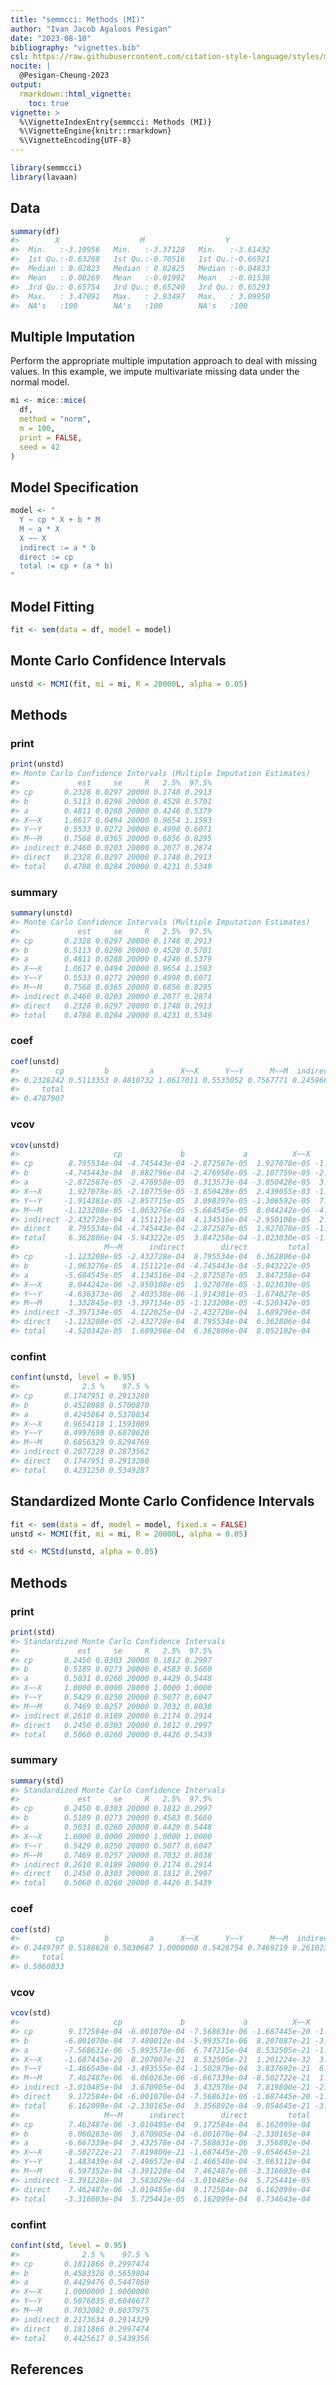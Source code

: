 ```yaml
---
title: "semmcci: Methods (MI)"
author: "Ivan Jacob Agaloos Pesigan"
date: "2023-08-10"
bibliography: "vignettes.bib"
csl: https://raw.githubusercontent.com/citation-style-language/styles/master/apa.csl
nocite: |
  @Pesigan-Cheung-2023
output:
  rmarkdown::html_vignette:
    toc: true
vignette: >
  %\VignetteIndexEntry{semmcci: Methods (MI)}
  %\VignetteEngine{knitr::rmarkdown}
  %\VignetteEncoding{UTF-8}
---
```


<!-- vignettes/methods-mc-mi.Rmd is generated from .setup/vignettes/methods-mc-mi.Rmd.orig. Please edit that file -->






```r
library(semmcci)
library(lavaan)
```

## Data




```r
summary(df)
#>        X                  M                  Y           
#>  Min.   :-3.19956   Min.   :-3.37128   Min.   :-3.61432  
#>  1st Qu.:-0.63268   1st Qu.:-0.70516   1st Qu.:-0.66921  
#>  Median : 0.02823   Median : 0.02825   Median :-0.04833  
#>  Mean   : 0.00269   Mean   :-0.01992   Mean   :-0.01538  
#>  3rd Qu.: 0.65754   3rd Qu.: 0.65240   3rd Qu.: 0.65293  
#>  Max.   : 3.47091   Max.   : 2.93497   Max.   : 3.09950  
#>  NA's   :100        NA's   :100        NA's   :100
```

## Multiple Imputation

Perform the appropriate multiple imputation approach to deal with missing values.
In this example, we impute multivariate missing data under the normal model.


```r
mi <- mice::mice(
  df,
  method = "norm",
  m = 100,
  print = FALSE,
  seed = 42
)
```

## Model Specification


```r
model <- "
  Y ~ cp * X + b * M
  M ~ a * X
  X ~~ X
  indirect := a * b
  direct := cp
  total := cp + (a * b)
"
```

## Model Fitting


```r
fit <- sem(data = df, model = model)
```

## Monte Carlo Confidence Intervals


```r
unstd <- MCMI(fit, mi = mi, R = 20000L, alpha = 0.05)
```

## Methods

### print


```r
print(unstd)
#> Monte Carlo Confidence Intervals (Multiple Imputation Estimates)
#>             est     se     R   2.5%  97.5%
#> cp       0.2328 0.0297 20000 0.1748 0.2913
#> b        0.5113 0.0298 20000 0.4528 0.5701
#> a        0.4811 0.0288 20000 0.4246 0.5379
#> X~~X     1.0617 0.0494 20000 0.9654 1.1593
#> Y~~Y     0.5533 0.0272 20000 0.4998 0.6071
#> M~~M     0.7568 0.0365 20000 0.6856 0.8295
#> indirect 0.2460 0.0203 20000 0.2077 0.2874
#> direct   0.2328 0.0297 20000 0.1748 0.2913
#> total    0.4788 0.0284 20000 0.4231 0.5349
```

### summary


```r
summary(unstd)
#> Monte Carlo Confidence Intervals (Multiple Imputation Estimates)
#>             est     se     R   2.5%  97.5%
#> cp       0.2328 0.0297 20000 0.1748 0.2913
#> b        0.5113 0.0298 20000 0.4528 0.5701
#> a        0.4811 0.0288 20000 0.4246 0.5379
#> X~~X     1.0617 0.0494 20000 0.9654 1.1593
#> Y~~Y     0.5533 0.0272 20000 0.4998 0.6071
#> M~~M     0.7568 0.0365 20000 0.6856 0.8295
#> indirect 0.2460 0.0203 20000 0.2077 0.2874
#> direct   0.2328 0.0297 20000 0.1748 0.2913
#> total    0.4788 0.0284 20000 0.4231 0.5349
```

### coef


```r
coef(unstd)
#>        cp         b         a      X~~X      Y~~Y      M~~M  indirect    direct 
#> 0.2328242 0.5113353 0.4810732 1.0617011 0.5533052 0.7567771 0.2459664 0.2328242 
#>     total 
#> 0.4787907
```

### vcov


```r
vcov(unstd)
#>                     cp             b             a          X~~X          Y~~Y
#> cp        8.795534e-04 -4.745443e-04 -2.872587e-05  1.927078e-05 -1.914381e-05
#> b        -4.745443e-04  8.882796e-04 -2.476958e-05 -2.107759e-05 -2.857715e-05
#> a        -2.872587e-05 -2.476958e-05  8.313573e-04 -3.850428e-05  3.098397e-05
#> X~~X      1.927078e-05 -2.107759e-05 -3.850428e-05  2.439055e-03 -1.306592e-05
#> Y~~Y     -1.914381e-05 -2.857715e-05  3.098397e-05 -1.306592e-05  7.378979e-04
#> M~~M     -1.123208e-05 -1.063276e-05 -5.684545e-05  8.044242e-06 -4.636373e-06
#> indirect -2.432728e-04  4.151121e-04  4.134516e-04 -2.950108e-05  2.403538e-06
#> direct    8.795534e-04 -4.745443e-04 -2.872587e-05  1.927078e-05 -1.914381e-05
#> total     6.362806e-04 -5.943222e-05  3.847258e-04 -1.023030e-05 -1.674027e-05
#>                   M~~M      indirect        direct         total
#> cp       -1.123208e-05 -2.432728e-04  8.795534e-04  6.362806e-04
#> b        -1.063276e-05  4.151121e-04 -4.745443e-04 -5.943222e-05
#> a        -5.684545e-05  4.134516e-04 -2.872587e-05  3.847258e-04
#> X~~X      8.044242e-06 -2.950108e-05  1.927078e-05 -1.023030e-05
#> Y~~Y     -4.636373e-06  2.403538e-06 -1.914381e-05 -1.674027e-05
#> M~~M      1.332845e-03 -3.397134e-05 -1.123208e-05 -4.520342e-05
#> indirect -3.397134e-05  4.122025e-04 -2.432728e-04  1.689296e-04
#> direct   -1.123208e-05 -2.432728e-04  8.795534e-04  6.362806e-04
#> total    -4.520342e-05  1.689296e-04  6.362806e-04  8.052102e-04
```

### confint


```r
confint(unstd, level = 0.95)
#>              2.5 %    97.5 %
#> cp       0.1747951 0.2913280
#> b        0.4528088 0.5700870
#> a        0.4245864 0.5378834
#> X~~X     0.9654118 1.1593089
#> Y~~Y     0.4997698 0.6070620
#> M~~M     0.6856329 0.8294769
#> indirect 0.2077228 0.2873562
#> direct   0.1747951 0.2913280
#> total    0.4231250 0.5349287
```

## Standardized Monte Carlo Confidence Intervals


```r
fit <- sem(data = df, model = model, fixed.x = FALSE)
unstd <- MCMI(fit, mi = mi, R = 20000L, alpha = 0.05)
```


```r
std <- MCStd(unstd, alpha = 0.05)
```

## Methods

### print


```r
print(std)
#> Standardized Monte Carlo Confidence Intervals
#>             est     se     R   2.5%  97.5%
#> cp       0.2450 0.0303 20000 0.1812 0.2997
#> b        0.5189 0.0273 20000 0.4583 0.5660
#> a        0.5031 0.0260 20000 0.4429 0.5448
#> X~~X     1.0000 0.0000 20000 1.0000 1.0000
#> Y~~Y     0.5429 0.0250 20000 0.5077 0.6047
#> M~~M     0.7469 0.0257 20000 0.7032 0.8038
#> indirect 0.2610 0.0189 20000 0.2174 0.2914
#> direct   0.2450 0.0303 20000 0.1812 0.2997
#> total    0.5060 0.0260 20000 0.4426 0.5439
```

### summary


```r
summary(std)
#> Standardized Monte Carlo Confidence Intervals
#>             est     se     R   2.5%  97.5%
#> cp       0.2450 0.0303 20000 0.1812 0.2997
#> b        0.5189 0.0273 20000 0.4583 0.5660
#> a        0.5031 0.0260 20000 0.4429 0.5448
#> X~~X     1.0000 0.0000 20000 1.0000 1.0000
#> Y~~Y     0.5429 0.0250 20000 0.5077 0.6047
#> M~~M     0.7469 0.0257 20000 0.7032 0.8038
#> indirect 0.2610 0.0189 20000 0.2174 0.2914
#> direct   0.2450 0.0303 20000 0.1812 0.2997
#> total    0.5060 0.0260 20000 0.4426 0.5439
```

### coef


```r
coef(std)
#>        cp         b         a      X~~X      Y~~Y      M~~M  indirect    direct 
#> 0.2449797 0.5188628 0.5030687 1.0000000 0.5428754 0.7469219 0.2610236 0.2449797 
#>     total 
#> 0.5060033
```

### vcov


```r
vcov(std)
#>                     cp             b             a          X~~X          Y~~Y
#> cp        9.172584e-04 -6.001070e-04 -7.568631e-06 -1.687445e-20 -1.466540e-04
#> b        -6.001070e-04  7.480012e-04 -5.993571e-06  8.207087e-21 -3.493555e-04
#> a        -7.568631e-06 -5.993571e-06  6.747215e-04  8.532505e-21 -1.502979e-04
#> X~~X     -1.687445e-20  8.207087e-21  8.532505e-21  1.201224e-32  3.837692e-21
#> Y~~Y     -1.466540e-04 -3.493555e-04 -1.502979e-04  3.837692e-21  6.235588e-04
#> M~~M      7.462487e-06  6.060263e-06 -6.667339e-04 -8.502722e-21  1.483439e-04
#> indirect -3.010485e-04  3.670905e-04  3.432578e-04  7.819800e-21 -2.496572e-04
#> direct    9.172584e-04 -6.001070e-04 -7.568631e-06 -1.687445e-20 -1.466540e-04
#> total     6.162099e-04 -2.330165e-04  3.356892e-04 -9.054645e-21 -3.963112e-04
#>                   M~~M      indirect        direct         total
#> cp        7.462487e-06 -3.010485e-04  9.172584e-04  6.162099e-04
#> b         6.060263e-06  3.670905e-04 -6.001070e-04 -2.330165e-04
#> a        -6.667339e-04  3.432578e-04 -7.568631e-06  3.356892e-04
#> X~~X     -8.502722e-21  7.819800e-21 -1.687445e-20 -9.054645e-21
#> Y~~Y      1.483439e-04 -2.496572e-04 -1.466540e-04 -3.963112e-04
#> M~~M      6.597352e-04 -3.391228e-04  7.462487e-06 -3.316603e-04
#> indirect -3.391228e-04  3.583029e-04 -3.010485e-04  5.725441e-05
#> direct    7.462487e-06 -3.010485e-04  9.172584e-04  6.162099e-04
#> total    -3.316603e-04  5.725441e-05  6.162099e-04  6.734643e-04
```

### confint


```r
confint(std, level = 0.95)
#>              2.5 %    97.5 %
#> cp       0.1811866 0.2997474
#> b        0.4583326 0.5659804
#> a        0.4429476 0.5447860
#> X~~X     1.0000000 1.0000000
#> Y~~Y     0.5076835 0.6046677
#> M~~M     0.7032082 0.8037975
#> indirect 0.2173634 0.2914329
#> direct   0.1811866 0.2997474
#> total    0.4425617 0.5439356
```

## References
